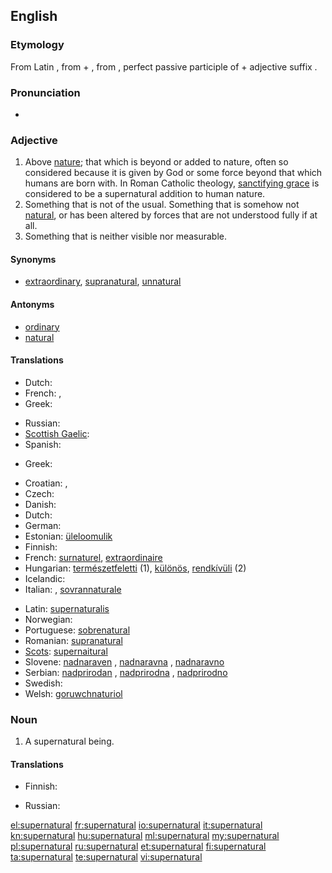 ==English==

===Etymology===
From Latin {{term|lang=la|supernaturalis}}, from {{term|lang=la|super||above}} + {{term|lang=la|natura||nature; that which we are born with}}, from {{term|lang=la|natus||born}}, perfect passive participle of {{term|lang=la|nasci||to be born}} + adjective suffix {{term|lang=la|-alis}}.

===Pronunciation===
* {{audio|en-us-supernatural.ogg|Audio (US)}}

===Adjective===
{{en-adj}}

# Above [[nature]]; that which is beyond or added to nature, often so considered because it is given by God or some force beyond that which humans are born with.  In Roman Catholic theology, [[w:sanctifying grace|sanctifying grace]] is considered to be a supernatural addition to human nature.
# Something that is not of the usual.  Something that is somehow not [[natural]], or has been altered by forces that are not understood fully if at all.
# Something that is neither visible nor measurable.

====Synonyms====
* [[extraordinary]], [[supranatural]], [[unnatural]]

====Antonyms====
* [[ordinary]]
* [[natural]]

====Translations====
{{trans-top|above nature}}
* Dutch: {{t+|nl|bovennatuurlijk}}
* French: {{t+|fr|surnaturel|m}},  {{t+|fr|surnaturelle|f}}
* Greek: {{t+|el|υπερφυσικός|m|tr=yperfysikós}}
{{trans-mid}}
* Russian: {{t+|ru|сверхъестественный}}
* [[Scottish Gaelic]]: {{t-|gd|os-nàdarrach|xs=Scottish Gaelic}}
* Spanish: {{t-|es|sobrenatural|m|f}}
{{trans-bottom}}

{{trans-top|not of the usual}}
* Greek: {{t+|el|υπερφυσικός|m|tr=yperfysikós}}
{{trans-mid}}
{{trans-bottom}}

{{trans-top|neither visible or measurable}}
{{trans-mid}}
{{trans-bottom}}

{{checktrans-top}}
* Croatian: {{t|hr|natprirodan|alt=natprírodan}}, {{t|hr|nadnaravan|alt=nadnárāvan}}
* Czech: {{t-|cs|nadpřirozený|m}}
* Danish: {{t|da|overnaturlig}}
* Dutch: {{t+|nl|bovennatuurlijk}}
* German: {{t-|de|übernatürlich}}
* Estonian: [[üleloomulik]]
* Finnish: {{t-|fi|yliluonnollinen}}
* French: [[surnaturel]], [[extraordinaire]]
* Hungarian: [[természetfeletti]] (1), [[különös]], [[rendkívüli]] (2)
* Icelandic: {{t|is|yfirnáttúrleiki}}
* Italian: {{t+|it|soprannaturale}}, [[sovrannaturale]]
{{trans-mid}}
* Latin: [[supernaturalis]]
* Norwegian: {{t|no|overnaturlig}}
* Portuguese: [[sobrenatural]]
* Romanian: [[supranatural]]
* [[Scots]]: [[supernaitural]]
* Slovene: [[nadnaraven]] {{m}}, [[nadnaravna]] {{f}}, [[nadnaravno]] {{n}}
* Serbian: [[nadprirodan]] {{m}}, [[nadprirodna]] {{f}}, [[nadprirodno]] {{n}}
* Swedish: {{t|sv|övernaturlig}}
* Welsh: [[goruwchnaturiol]]
{{trans-bottom}}

===Noun===
{{en-noun}}

# {{countable}} A supernatural being.

====Translations====
{{checktrans-top}}
* Finnish: {{t-|fi|yliluonnollinen}}
{{trans-mid}}
* Russian: {{t|ru|сверхъестественное}}
{{trans-bottom}}

[[el:supernatural]]
[[fr:supernatural]]
[[io:supernatural]]
[[it:supernatural]]
[[kn:supernatural]]
[[hu:supernatural]]
[[ml:supernatural]]
[[my:supernatural]]
[[pl:supernatural]]
[[ru:supernatural]]
[[et:supernatural]]
[[fi:supernatural]]
[[ta:supernatural]]
[[te:supernatural]]
[[vi:supernatural]]